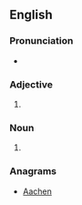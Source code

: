==English==

===Pronunciation===
* {{IPA|/əˈkiən/|lang=en}}

===Adjective===
{{en-adj|-}}

# {{alternative spelling of|Achaean}}

===Noun===
{{en-noun}}

# {{alternative spelling of|Achaean}}

===Anagrams===
* [[Aachen#English|Aachen]]